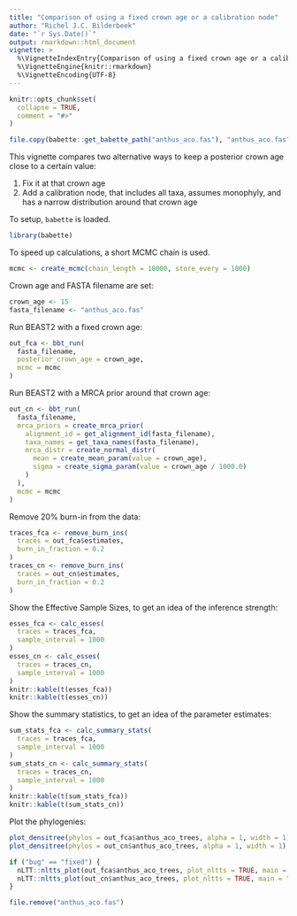```yaml
---
title: "Comparison of using a fixed crown age or a calibration node"
author: "Richel J.C. Bilderbeek"
date: "`r Sys.Date()`"
output: rmarkdown::html_document
vignette: >
  %\VignetteIndexEntry{Comparison of using a fixed crown age or a calibration node}
  %\VignetteEngine{knitr::rmarkdown}
  %\VignetteEncoding{UTF-8}
---
```


```r
knitr::opts_chunk$set(
  collapse = TRUE,
  comment = "#>"
)
```

```r
file.copy(babette::get_babette_path("anthus_aco.fas"), "anthus_aco.fas")
```

This vignette compares two alternative ways to keep a posterior crown
age close to a certain value:

  1. Fix it at that crown age
  2. Add a calibration node, that includes all taxa, assumes monophyly,
     and has a narrow distribution around that crown age 

To setup, `babette` is loaded.

```r
library(babette)
```

To speed up calculations, a short MCMC chain is used.

```r
mcmc <- create_mcmc(chain_length = 10000, store_every = 1000)
```

Crown age and FASTA filename are set:

```r
crown_age <- 15
fasta_filename <- "anthus_aco.fas"
```

Run BEAST2 with a fixed crown age:

```r
out_fca <- bbt_run(
  fasta_filename,
  posterior_crown_age = crown_age,
  mcmc = mcmc
)
```

Run BEAST2 with a MRCA prior around that crown age:

```r
out_cn <- bbt_run(
  fasta_filename,
  mrca_priors = create_mrca_prior(
    alignment_id = get_alignment_id(fasta_filename),
    taxa_names = get_taxa_names(fasta_filename),
    mrca_distr = create_normal_distr(
      mean = create_mean_param(value = crown_age),
      sigma = create_sigma_param(value = crown_age / 1000.0)
    )
  ),
  mcmc = mcmc
)
```

Remove 20% burn-in from the data:

```r
traces_fca <- remove_burn_ins(
  traces = out_fca$estimates, 
  burn_in_fraction = 0.2
)
traces_cn <- remove_burn_ins(
  traces = out_cn$estimates, 
  burn_in_fraction = 0.2
)
```

Show the Effective Sample Sizes, to get an idea
of the inference strength:

```r
esses_fca <- calc_esses(
  traces = traces_fca, 
  sample_interval = 1000
)
esses_cn <- calc_esses(
  traces = traces_cn, 
  sample_interval = 1000
)
knitr::kable(t(esses_fca))
knitr::kable(t(esses_cn))
```

Show the summary statistics, to get an idea
of the parameter estimates:


```r
sum_stats_fca <- calc_summary_stats(
  traces = traces_fca, 
  sample_interval = 1000
)
sum_stats_cn <- calc_summary_stats(
  traces = traces_cn, 
  sample_interval = 1000
)
knitr::kable(t(sum_stats_fca))
knitr::kable(t(sum_stats_cn))
```

Plot the phylogenies:

```r
plot_densitree(phylos = out_fca$anthus_aco_trees, alpha = 1, width = 1)
plot_densitree(phylos = out_cn$anthus_aco_trees, alpha = 1, width = 1)
```

```r
if ("bug" == "fixed") {
  nLTT::nltts_plot(out_fca$anthus_aco_trees, plot_nltts = TRUE, main = "Fixed crown age")
  nLTT::nltts_plot(out_cn$anthus_aco_trees, plot_nltts = TRUE, main = "Calibration node")
}
```

```r
file.remove("anthus_aco.fas")
```
